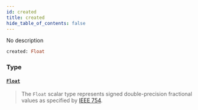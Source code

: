 ```yaml
---
id: created
title: created
hide_table_of_contents: false
---
```








No description

```graphql
created: Float
```


### Type

#### [`Float`](/gql-api/scalars/float) <Badge class="secondary" text="scalar"/>
> The `Float` scalar type represents signed double-precision fractional values as specified by [IEEE 754](https://en.wikipedia.org/wiki/IEEE_floating_point).
> 





